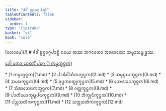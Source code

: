 ```yaml
---
title: "4ᩅ᩺ ᨧᩪᩊᩅᨣ᩠ᨣᨸᩣᩊᩥ"
tableOfContents: false
sidebar:
  order: 1
type: "tipitaka"
basket: "vi"
book: "cula"
---
```



<Paragraph type="center" book="cula">
[ᩉᩮᩣᨾᩮ](/)
</Paragraph>

<Paragraph type="center" book="cula">
# 4ᩅ᩺ ᨧᩪᩊᩅᨣ᩠ᨣᨸᩣᩊᩥ
</Paragraph>

<Paragraph number="1" type="center" book="cula">
ᨶᨾᩮᩣ ᨲᩔ ᨽᨣᩅᨲᩮᩣ ᩋᩁᩉᨲᩮᩣ ᩈᨾ᩠ᨾᩣᩈᨾ᩠ᨻᩩᨴ᩠ᨵᩔ.

[ᨣᩮᩤ ᨲᩮᩣ ᨶᩮxᨲ᩺ ᨸᨣᩮ (1 ᨠᨾ᩠ᨾᨠ᩠ᨡᨶ᩠ᨵᨠ)](1.md)



</Paragraph>

<TableOfContents book="cula" section="4">
* [1 ᨠᨾ᩠ᨾᨠ᩠ᨡᨶ᩠ᨵᨠ](1.md)
* [2 ᨸᩣᩁᩥᩅᩤᩈᩥᨠᨠ᩠ᨡᨶ᩠ᨵᨠ](2.md)
* [3 ᩈᨾᩩᨧ᩠ᨧᨿᨠ᩠ᨡᨶ᩠ᨵᨠ](3.md)
* [4 ᩈᨾᨳᨠ᩠ᨡᨶ᩠ᨵᨠ](4.md)
* [5 ᨡᩩᨴ᩠ᨴᨠᩅᨲ᩠ᨳᩩᨠ᩠ᨡᨶ᩠ᨵᨠ](5.md)
* [6 ᩈᩮᨶᩣᩈᨶᨠ᩠ᨡᨶ᩠ᨵᨠ](6.md)
* [7 ᩈᩴᨥᨽᩮᨴᨠᨠ᩠ᨡᨶ᩠ᨵᨠ](7.md)
* [8 ᩅᨲ᩠ᨲᨠ᩠ᨡᨶ᩠ᨵᨠ](8.md)
* [9 ᨸᩣᨲᩥᨾᩮᩣᨠ᩠ᨡᨭ᩠ᨮᨸᨶᨠ᩠ᨡᨶ᩠ᨵᨠ](9.md)
* [10 ᨽᩥᨠ᩠ᨡᩩᨶᩥᨠ᩠ᨡᨶ᩠ᨵᨠ](10.md)
* [11 ᨸᨬ᩠ᨧᩈᨲᩥᨠᨠ᩠ᨡᨶ᩠ᨵᨠ](11.md)
* [12 ᩈᨲ᩠ᨲᩈᨲᩥᨠᨠ᩠ᨡᨶ᩠ᨵᨠ](12.md)
</TableOfContents>